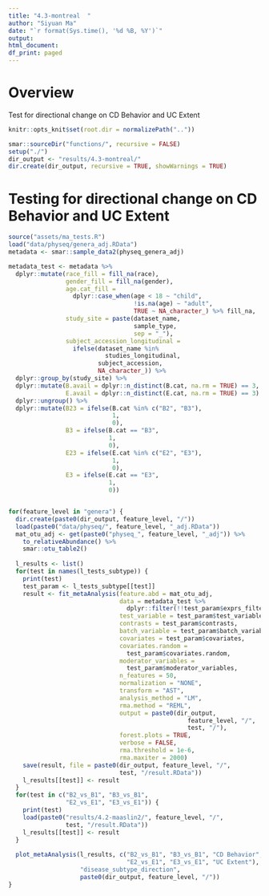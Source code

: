 ```yaml
---
title: "4.3-montreal  "
author: "Siyuan Ma"
date: "`r format(Sys.time(), '%d %B, %Y')`"
output:
html_document:
df_print: paged
---
```

# Overview
Test for directional change on CD Behavior and UC Extent

```r
knitr::opts_knit$set(root.dir = normalizePath(".."))
```

```r
smar::sourceDir("functions/", recursive = FALSE)
setup("./")
dir_output <- "results/4.3-montreal/"
dir.create(dir_output, recursive = TRUE, showWarnings = TRUE)
```

# Testing for directional change on CD Behavior and UC Extent
```r
source("assets/ma_tests.R")
load("data/physeq/genera_adj.RData")
metadata <- smar::sample_data2(physeq_genera_adj)

metadata_test <- metadata %>% 
  dplyr::mutate(race_fill = fill_na(race),
                gender_fill = fill_na(gender),
                age.cat_fill = 
                  dplyr::case_when(age < 18 ~ "child",
                                   !is.na(age) ~ "adult",
                                   TRUE ~ NA_character_) %>% fill_na,
                study_site = paste(dataset_name, 
                                   sample_type, 
                                   sep = "_"),
                subject_accession_longitudinal =
                  ifelse(dataset_name %in%
                           studies_longitudinal,
                         subject_accession,
                         NA_character_)) %>% 
  dplyr::group_by(study_site) %>% 
  dplyr::mutate(B.avail = dplyr::n_distinct(B.cat, na.rm = TRUE) == 3,
                E.avail = dplyr::n_distinct(E.cat, na.rm = TRUE) == 3) %>% 
  dplyr::ungroup() %>% 
  dplyr::mutate(B23 = ifelse(B.cat %in% c("B2", "B3"),
                             1,
                             0),
                B3 = ifelse(B.cat == "B3",
                            1,
                            0),
                E23 = ifelse(E.cat %in% c("E2", "E3"),
                             1,
                             0),
                E3 = ifelse(E.cat == "E3",
                            1,
                            0))


for(feature_level in "genera") {
  dir.create(paste0(dir_output, feature_level, "/"))
  load(paste0("data/physeq/", feature_level, "_adj.RData"))
  mat_otu_adj <- get(paste0("physeq_", feature_level, "_adj")) %>% 
    to_relativeAbundance() %>%  
    smar::otu_table2()
  
  l_results <- list()
  for(test in names(l_tests_subtype)) {
    print(test)
    test_param <- l_tests_subtype[[test]]
    result <- fit_metaAnalysis(feature.abd = mat_otu_adj,
                               data = metadata_test %>%
                                 dplyr::filter(!!test_param$exprs_filter),
                               test_variable = test_param$test_variable,
                               contrasts = test_param$contrasts,
                               batch_variable = test_param$batch_variable,
                               covariates = test_param$covariates,
                               covariates.random =
                                 test_param$covariates.random,
                               moderator_variables =
                                 test_param$moderator_variables,
                               n_features = 50,
                               normalization = "NONE",
                               transform = "AST",
                               analysis_method = "LM",
                               rma.method = "REML",
                               output = paste0(dir_output,
                                                  feature_level, "/",
                                                  test, "/"),
                               forest.plots = TRUE,
                               verbose = FALSE,
                               rma.threshold = 1e-6,
                               rma.maxiter = 2000)
    save(result, file = paste0(dir_output, feature_level, "/",
                               test, "/result.RData"))
    l_results[[test]] <- result
  }
  for(test in c("B2_vs_B1", "B3_vs_B1",
                "E2_vs_E1", "E3_vs_E1")) {
    print(test)
    load(paste0("results/4.2-maaslin2/", feature_level, "/",
                test, "/result.RData"))
    l_results[[test]] <- result
  }
  
  plot_metaAnalysis(l_results, c("B2_vs_B1", "B3_vs_B1", "CD Behavior", 
                                 "E2_vs_E1", "E3_vs_E1", "UC Extent"), 
                    "disease_subtype_direction",
                    paste0(dir_output, feature_level, "/"))
}
```
